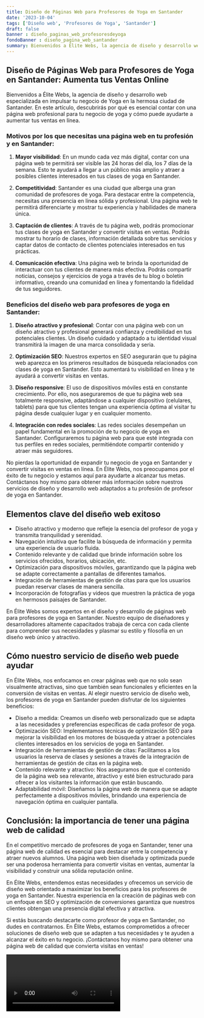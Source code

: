```yaml
---
title: Diseño de Páginas Web para Profesores de Yoga en Santander
date: '2023-10-04'
tags: ['Diseño web', 'Profesores de Yoga', 'Santander']
draft: false
banner : diseño_paginas_web_profesoresdeyoga
fondoBanner : diseño_pagina_web_santander
summary: Bienvenidos a Élite Webs, la agencia de diseño y desarrollo web especializada en impulsar tu negocio de Yoga en la hermosa ciudad de Santander. En este artículo, descubrirás por qué es esencial contar con una página web profesional para tu negocio de yoga y cómo puede ayudarte a aumentar tus ventas en línea.
---
```


## Diseño de Páginas Web para Profesores de Yoga en Santander: Aumenta tus Ventas Online

Bienvenidos a Élite Webs, la agencia de diseño y desarrollo web especializada en impulsar tu negocio de Yoga en la hermosa ciudad de Santander. En este artículo, descubrirás por qué es esencial contar con una página web profesional para tu negocio de yoga y cómo puede ayudarte a aumentar tus ventas en línea.

### Motivos por los que necesitas una página web en tu profesión y en Santander:

1. **Mayor visibilidad**: En un mundo cada vez más digital, contar con una página web te permitirá ser visible las 24 horas del día, los 7 días de la semana. Esto te ayudará a llegar a un público más amplio y atraer a posibles clientes interesados en tus clases de yoga en Santander.

2. **Competitividad**: Santander es una ciudad que alberga una gran comunidad de profesores de yoga. Para destacar entre la competencia, necesitas una presencia en línea sólida y profesional. Una página web te permitirá diferenciarte y mostrar tu experiencia y habilidades de manera única.

3. **Captación de clientes**: A través de tu página web, podrás promocionar tus clases de yoga en Santander y convertir visitas en ventas. Podrás mostrar tu horario de clases, información detallada sobre tus servicios y captar datos de contacto de clientes potenciales interesados en tus prácticas.

4. **Comunicación efectiva**: Una página web te brinda la oportunidad de interactuar con tus clientes de manera más efectiva. Podrás compartir noticias, consejos y ejercicios de yoga a través de tu blog o boletín informativo, creando una comunidad en línea y fomentando la fidelidad de tus seguidores.

### Beneficios del diseño web para profesores de yoga en Santander:

1. **Diseño atractivo y profesional**: Contar con una página web con un diseño atractivo y profesional generará confianza y credibilidad en tus potenciales clientes. Un diseño cuidado y adaptado a tu identidad visual transmitirá la imagen de una marca consolidada y seria.

2. **Optimización SEO**: Nuestros expertos en SEO asegurarán que tu página web aparezca en los primeros resultados de búsqueda relacionados con clases de yoga en Santander. Esto aumentará tu visibilidad en línea y te ayudará a convertir visitas en ventas.

3. **Diseño responsive**: El uso de dispositivos móviles está en constante crecimiento. Por ello, nos aseguraremos de que tu página web sea totalmente responsive, adaptándose a cualquier dispositivo (celulares, tablets) para que tus clientes tengan una experiencia óptima al visitar tu página desde cualquier lugar y en cualquier momento.

4. **Integración con redes sociales**: Las redes sociales desempeñan un papel fundamental en la promoción de tu negocio de yoga en Santander. Configuraremos tu página web para que esté integrada con tus perfiles en redes sociales, permitiéndote compartir contenido y atraer más seguidores.

No pierdas la oportunidad de expandir tu negocio de yoga en Santander y convertir visitas en ventas en línea. En Élite Webs, nos preocupamos por el éxito de tu negocio y estamos aquí para ayudarte a alcanzar tus metas. Contáctanos hoy mismo para obtener más información sobre nuestros servicios de diseño y desarrollo web adaptados a tu profesión de profesor de yoga en Santander.

<GifSeo />

<Cta />

## Elementos clave del diseño web exitoso

- Diseño atractivo y moderno que refleje la esencia del profesor de yoga y transmita tranquilidad y serenidad.
- Navegación intuitiva que facilite la búsqueda de información y permita una experiencia de usuario fluida.
- Contenido relevante y de calidad que brinde información sobre los servicios ofrecidos, horarios, ubicación, etc.
- Optimización para dispositivos móviles, garantizando que la página web se adapte correctamente a pantallas de diferentes tamaños.
- Integración de herramientas de gestión de citas para que los usuarios puedan reservar clases de manera sencilla.
- Incorporación de fotografías y videos que muestren la práctica de yoga en hermosos paisajes de Santander.

En Élite Webs somos expertos en el diseño y desarrollo de páginas web para profesores de yoga en Santander. Nuestro equipo de diseñadores y desarrolladores altamente capacitados trabaja de cerca con cada cliente para comprender sus necesidades y plasmar su estilo y filosofía en un diseño web único y atractivo.

## Cómo nuestro servicio de diseño web puede ayudar

En Élite Webs, nos enfocamos en crear páginas web que no solo sean visualmente atractivas, sino que también sean funcionales y eficientes en la conversión de visitas en ventas. Al elegir nuestro servicio de diseño web, los profesores de yoga en Santander pueden disfrutar de los siguientes beneficios:
- Diseño a medida: Creamos un diseño web personalizado que se adapta a las necesidades y preferencias específicas de cada profesor de yoga.
- Optimización SEO: Implementamos técnicas de optimización SEO para mejorar la visibilidad en los motores de búsqueda y atraer a potenciales clientes interesados en los servicios de yoga en Santander.
- Integración de herramientas de gestión de citas: Facilitamos a los usuarios la reserva de clases y sesiones a través de la integración de herramientas de gestión de citas en la página web.
- Contenido relevante y atractivo: Nos aseguramos de que el contenido de la página web sea relevante, atractivo y esté bien estructurado para ofrecer a los visitantes la información que están buscando.
- Adaptabilidad móvil: Diseñamos la página web de manera que se adapte perfectamente a dispositivos móviles, brindando una experiencia de navegación óptima en cualquier pantalla.

## Conclusión: la importancia de tener una página web de calidad

En el competitivo mercado de profesores de yoga en Santander, tener una página web de calidad es esencial para destacar entre la competencia y atraer nuevos alumnos. Una página web bien diseñada y optimizada puede ser una poderosa herramienta para convertir visitas en ventas, aumentar la visibilidad y construir una sólida reputación online.

En Élite Webs, entendemos estas necesidades y ofrecemos un servicio de diseño web orientado a maximizar los beneficios para los profesores de yoga en Santander. Nuestra experiencia en la creación de páginas web con un enfoque en SEO y optimización de conversiones garantiza que nuestros clientes obtengan una presencia digital efectiva y atractiva.

Si estás buscando destacarte como profesor de yoga en Santander, no dudes en contratarnos. En Élite Webs, estamos comprometidos a ofrecer soluciones de diseño web que se adapten a tus necesidades y te ayuden a alcanzar el éxito en tu negocio. ¡Contáctanos hoy mismo para obtener una página web de calidad que convierta visitas en ventas!

<Video />

<CtaBot job='Profesores de Yoga' city='Santander'/>

<Gmaps query='Santander+españa+maps' />